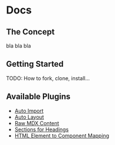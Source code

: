 # Docs

## The Concept

bla bla bla

## Getting Started

TODO: How to fork, clone, install...

## Available Plugins

- [Auto Import](docs/plugin-remark-astro-auto-import)
- [Auto Layout](docs/plugin-remark-astro-auto-layout)
- [Raw MDX Content](docs/plugin-remark-astro-raw-mdx)
- [Sections for Headings](docs/plugin-remark-sectionize-headings)
- [HTML Element to Component Mapping](docs/plugin-vite-astro-mdx-mapping)
